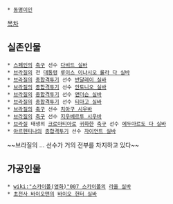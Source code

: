  * [[동명이인]]

[[목차]]

== 실존인물 ==
 * [[스페인]]의 [[축구]] 선수 [[다비드 실바]]
 * [[브라질]]의 전 [[대통령]] [[루이스 이냐시오 룰라 다 실바]]
 * [[브라질]]의 [[종합격투기]] 선수 [[반달레이 실바]]
 * [[브라질]]의 [[종합격투기]] 선수 [[안토니오 실바]]
 * [[브라질]]의 [[종합격투기]] 선수 [[앤더슨 실바]]
 * [[브라질]]의 [[종합격투기]] 선수 [[티아고 실바]]
 * [[브라질]]의 [[축구]] 선수 [[치아구 시우바]]
 * [[브라질]]의 [[축구]] 선수 [[지우베르투 시우바]]
 * [[브라질]] 태생의 [[크로아티아]]로 [[귀화]]한 [[축구]] 선수 [[에두아르도 다 실바]]
 * [[아르헨티나]]의 [[종합격투기]] 선수 [[자이언트 실바]]

~~브라질의 ... 선수가 거의 전부를 차지하고 있다~~
== 가공인물 ==
 * [[wiki:"스카이폴(영화)"007 스카이폴]]의 [[라울 실바]]
 * [[초전사 바이오맨]]의 [[바이오 헌터 실바]]
